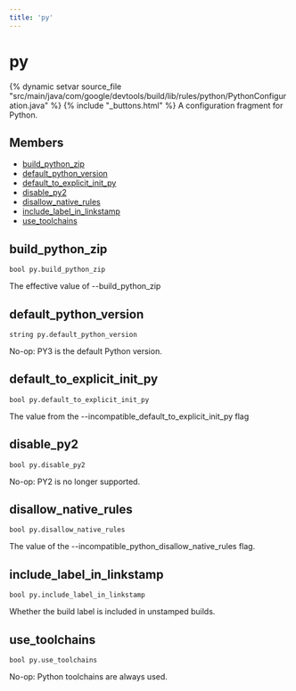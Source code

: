 ```yaml
---
title: 'py'
---
```


# py

{% dynamic setvar source_file "src/main/java/com/google/devtools/build/lib/rules/python/PythonConfiguration.java" %}
{% include "\_buttons.html" %}
A configuration fragment for Python.

## Members

- [build_python_zip](#build_python_zip)
- [default_python_version](#default_python_version)
- [default_to_explicit_init_py](#default_to_explicit_init_py)
- [disable_py2](#disable_py2)
- [disallow_native_rules](#disallow_native_rules)
- [include_label_in_linkstamp](#include_label_in_linkstamp)
- [use_toolchains](#use_toolchains)

## build_python_zip

``` rule-signature
bool py.build_python_zip
```

The effective value of --build_python_zip

## default_python_version

``` rule-signature
string py.default_python_version
```

No-op: PY3 is the default Python version.

## default_to_explicit_init_py

``` rule-signature
bool py.default_to_explicit_init_py
```

The value from the --incompatible_default_to_explicit_init_py flag

## disable_py2

``` rule-signature
bool py.disable_py2
```

No-op: PY2 is no longer supported.

## disallow_native_rules

``` rule-signature
bool py.disallow_native_rules
```

The value of the --incompatible_python_disallow_native_rules flag.

## include_label_in_linkstamp

``` rule-signature
bool py.include_label_in_linkstamp
```

Whether the build label is included in unstamped builds.

## use_toolchains

``` rule-signature
bool py.use_toolchains
```

No-op: Python toolchains are always used.
